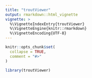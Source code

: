```yaml
---
title: "troutViewer"
output: rmarkdown::html_vignette
vignette: >
  %\VignetteIndexEntry{troutViewer}
  %\VignetteEngine{knitr::rmarkdown}
  %\VignetteEncoding{UTF-8}
---
```


```r
knitr::opts_chunk$set(
  collapse = TRUE,
  comment = "#>"
)
```

```r
library(troutViewer)
```
